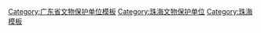 {{Navbox
|name = 珠海市境内的广东省文物保护单位
|title = [[珠海市各级文物保护单位列表|珠海市境内的广东省文物保护单位]]
|listclass=hlist
|style = text-align:left;
|groupstyle = text-align:center;
|state = {{{state<includeonly>|collapsed</includeonly>}}}
|above =
 
|group1 = [[香洲区]]
|list1 = 
*[[苏兆征故居]]
*[[杨氏大宗祠]]
*[[石溪摩崖石刻]]
*[[苏曼殊故居]]
*[[唐绍仪故居]]
*[[甄贤社学旧址]]
*[[香洲烈士墓]]
*[[后沙湾沙丘遗址]]
*[[东澳湾沙丘遗址]]
*[[唐家三庙]]
*[[东澳岛铳城]]
*[[淇澳岛抗英遗址]]
*[[容闳故居遗址]]
*[[万山海战遗址]]
*[[蚊尾洲灯塔]]
*[[古元故居]]
*[[赤沙湾沙丘遗址]]
*[[徐诚斋墓]]
*[[拉塔石炮台]]
*[[瑞芝祠]]
 
|group2 = [[斗门区]]
|list2 = 
*[[菉猗堂及建筑群]]
*[[大王宫工丈摩崖石刻]]
*[[荔山村黄氏宗祠建筑群]]
 
|group3 = [[金湾区]]
|list3 = 
*[[草堂湾遗址]]
 
|belowstyle= text-align:center
|below = 已列为[[全国重点文物保护单位]]的不再列出，参见：[[广东全国重点文物保护单位列表]]
}}<noinclude>
[[Category:广东省文物保护单位模板]]
[[Category:珠海文物保护单位]]
[[Category:珠海模板]]
</noinclude>